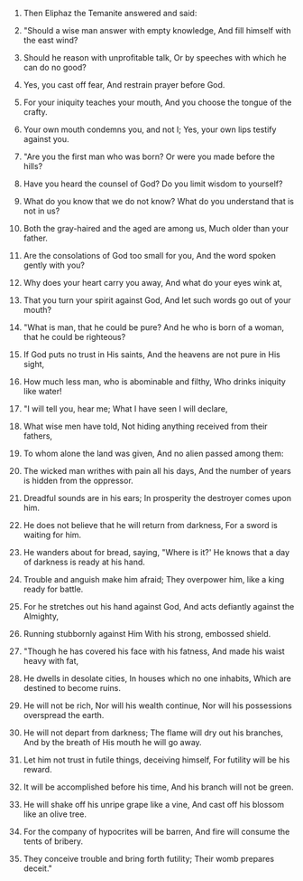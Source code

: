 
1. Then Eliphaz the Temanite answered and said:

2. "Should a wise man answer with empty knowledge, And fill himself with the east wind?

3. Should he reason with unprofitable talk, Or by speeches with which he can do no good?

4. Yes, you cast off fear, And restrain prayer before God.

5. For your iniquity teaches your mouth, And you choose the tongue of the crafty.

6. Your own mouth condemns you, and not I; Yes, your own lips testify against you.

7. "Are you the first man who was born? Or were you made before the hills?

8. Have you heard the counsel of God? Do you limit wisdom to yourself?

9. What do you know that we do not know? What do you understand that is not in us?

10. Both the gray-haired and the aged are among us, Much older than your father.

11. Are the consolations of God too small for you, And the word spoken gently with you?

12. Why does your heart carry you away, And what do your eyes wink at,

13. That you turn your spirit against God, And let such words go out of your mouth?

14. "What is man, that he could be pure? And he who is born of a woman, that he could be righteous?

15. If God puts no trust in His saints, And the heavens are not pure in His sight,

16. How much less man, who is abominable and filthy, Who drinks iniquity like water!

17. "I will tell you, hear me; What I have seen I will declare,

18. What wise men have told, Not hiding anything received from their fathers,

19. To whom alone the land was given, And no alien passed among them:

20. The wicked man writhes with pain all his days, And the number of years is hidden from the oppressor.

21. Dreadful sounds are in his ears; In prosperity the destroyer comes upon him.

22. He does not believe that he will return from darkness, For a sword is waiting for him.

23. He wanders about for bread, saying, "Where is it?' He knows that a day of darkness is ready at his hand.

24. Trouble and anguish make him afraid; They overpower him, like a king ready for battle.

25. For he stretches out his hand against God, And acts defiantly against the Almighty,

26. Running stubbornly against Him With his strong, embossed shield.

27. "Though he has covered his face with his fatness, And made his waist heavy with fat,

28. He dwells in desolate cities, In houses which no one inhabits, Which are destined to become ruins.

29. He will not be rich, Nor will his wealth continue, Nor will his possessions overspread the earth.

30. He will not depart from darkness; The flame will dry out his branches, And by the breath of His mouth he will go away.

31. Let him not trust in futile things, deceiving himself, For futility will be his reward.

32. It will be accomplished before his time, And his branch will not be green.

33. He will shake off his unripe grape like a vine, And cast off his blossom like an olive tree.

34. For the company of hypocrites will be barren, And fire will consume the tents of bribery.

35. They conceive trouble and bring forth futility; Their womb prepares deceit."


